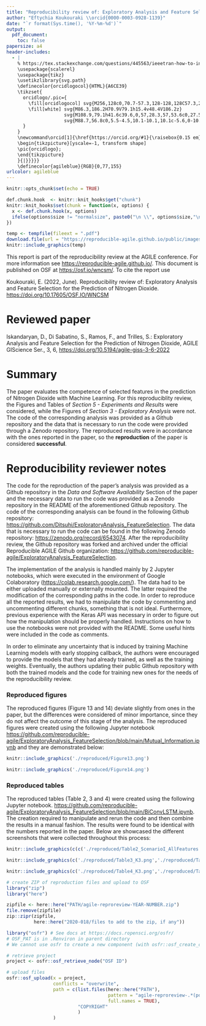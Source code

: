 ```yaml
---
title: "Reproducibility review of: Exploratory Analysis and Feature Selection for the Prediction of Nitrogen Dioxide"
author: "Eftychia Koukouraki \\orcid{0000-0003-0928-1139}"
date: "`r format(Sys.time(), '%Y-%m-%d')`"
output:
  pdf_document:
    toc: false
papersize: a4
header-includes:
  - |
    % https://tex.stackexchange.com/questions/445563/ieeetran-how-to-include-orcid-in-tex-pdf-with-pdflatex/445583 (works with pdflatex)
    \usepackage{scalerel}
    \usepackage{tikz}
    \usetikzlibrary{svg.path}
    \definecolor{orcidlogocol}{HTML}{A6CE39}
    \tikzset{
      orcidlogo/.pic={
        \fill[orcidlogocol] svg{M256,128c0,70.7-57.3,128-128,128C57.3,256,0,198.7,0,128C0,57.3,57.3,0,128,0C198.7,0,256,57.3,256,128z};
        \fill[white] svg{M86.3,186.2H70.9V79.1h15.4v48.4V186.2z}
                     svg{M108.9,79.1h41.6c39.6,0,57,28.3,57,53.6c0,27.5-21.5,53.6-56.8,53.6h-41.8V79.1z     M124.3,172.4h24.5c34.9,0,42.9-26.5,42.9-39.7c0-21.5-13.7-39.7-43.7-39.7h-23.7V172.4z}
                     svg{M88.7,56.8c0,5.5-4.5,10.1-10.1,10.1c-5.6,0-10.1-4.6-10.1-10.1c0-5.6,4.5-10.1,10.1-10.1C84.2,46.7,88.7,51.3,88.7,56.8z};
      }
    }
    \newcommand\orcid[1]{\href{https://orcid.org/#1}{\raisebox{0.15 em}{\mbox{\scalerel*{
    \begin{tikzpicture}[yscale=-1, transform shape]
    \pic{orcidlogo};
    \end{tikzpicture}
    }{|}}}}}
    \definecolor{agileblue}{RGB}{0,77,155}
urlcolor: agileblue
---
```


```r
knitr::opts_chunk$set(echo = TRUE)

def.chunk.hook  <- knitr::knit_hooks$get("chunk")
knitr::knit_hooks$set(chunk = function(x, options) {
  x <- def.chunk.hook(x, options)
  ifelse(options$size != "normalsize", paste0("\n \\", options$size,"\n\n", x, "\n\n \\normalsize"), x)
})
```

```r
temp <- tempfile(fileext = ".pdf")
download.file(url = "https://reproducible-agile.github.io/public/images/reproducible-AGILE-logo-square.pdf", destfile = temp)
knitr::include_graphics(temp)
```

This report is part of the reproducibility review at the AGILE conference.
For more information see [https://reproducible-agile.github.io/](https://reproducible-agile.github.io/).
This document is published on OSF at [https://osf.io/wncsm/](https://osf.io/w7vph/).
To cite the report use

Koukouraki, E. (2022, June).  Reproducibility review of: Exploratory Analysis and Feature Selection for the Prediction of Nitrogen Dioxide.  [https://doi.org/10.17605/OSF.IO/WNCSM](https://doi.org/10.17605/OSF.IO/W7VPH)

# Reviewed paper

Iskandaryan, D., Di Sabatino, S., Ramos, F., and Trilles, S.: Exploratory Analysis and Feature Selection for the Prediction of Nitrogen Dioxide, AGILE GIScience Ser., 3, 6, [https://doi.org/10.5194/agile-giss-3-6-2022](https://doi.org/10.5194/agile-giss-3-6-2022)

# Summary

The paper evaluates the competence of selected features in the prediction of Nitrogen Dioxide with Machine Learning. For this reproduciblity review, the Figures and Tables of *Section 5 - Experiments and Results* were considered, while the Figures of *Section 3 - Exploratory Analysis* were not. The code of the corresponding analysis was provided as a Github repository and the data that is necessary to run the code were provided through a Zenodo repository. The reproduced results were in accordance with the ones reported in the paper, so the **reproduction** of the paper is considered **successful**.


\clearpage

# Reproducibility reviewer notes

The code for the reproduction of the paper's analysis was provided as a Github repository in the *Data and Software Availability* Section of the paper and the necessary data to run the code was provided as a Zenodo repository in the README of the aforementioned Github repository. The code of the corresponding analysis can be found in the following Github repository: [https://github.com/Ditsuhi/ExploratoryAnalysis_FeatureSelection](https://github.com/Ditsuhi/ExploratoryAnalysis_FeatureSelection). The data that is necessary to run the code can be found in the following Zenodo repository: [https://zenodo.org/record/6543074](https://zenodo.org/record/6543074).  After the reproducibility review, the Github repository was forked and archived under the official Reproducible AGILE Github organization: [https://github.com/reproducible-agile/ExploratoryAnalysis_FeatureSelection](https://github.com/reproducible-agile/ExploratoryAnalysis_FeatureSelection).

The implementation of the analysis is handled mainly by 2 Jupyter notebooks, which were executed in the environment of Google Colaboratory ([https://colab.research.google.com/](https://colab.research.google.com/)). The data had to be either uploaded manually or externally mounted. The latter required the modification of the corresponding paths in the code. In order to reproduce all the reported results, we had to manipulate the code by commenting and uncommenting different chunks, something that is not ideal. Furthermore, previous experience with the Keras API was necessary in order to figure out how the manipulation should be properly handled. Instructions on how to use the notebooks were not provided with the README. Some useful hints were included in the code as comments.

In order to eliminate any uncertainty that is induced by training Machine Learning models with early stopping callback, the authors were encouraged to provide the models that they had already trained, as well as the training weights. Eventually, the authors updating their public Github repository with both the trained models and the code for training new ones for the needs of the reproducibility review.

### Reproduced figures

The reproduced figures (Figure 13 and 14) deviate slightly from ones in the paper, but the differences were considered of minor importance, since they do not affect the outcome of this stage of the analysis. The reproduced figures were created using the following Jupyter notebook [https://github.com/reproducible-agile/ExploratoryAnalysis_FeatureSelection/blob/main/Mutual_Information.ipynb](https://github.com/reproducible-agile/ExploratoryAnalysis_FeatureSelection/blob/main/Mutual_Information.ipynb) and they are demonstrated below:

```r
knitr::include_graphics('./reproduced/Figure13.png')
```

```r
knitr::include_graphics('./reproduced/Figure14.png')
```

### Reproduced tables

The reproduced tables (Table 2, 3 and 4) were created using the following Jupyter notebook.  [https://github.com/reproducible-agile/ExploratoryAnalysis_FeatureSelection/blob/main/BiConvLSTM.ipynb](https://github.com/reproducible-agile/ExploratoryAnalysis_FeatureSelection/blob/main/BiConvLSTM.ipynb). The creation required to manipulate and rerun the code and then combine the results in a manual fashion. The results were found to be identical with the numbers reported in the paper. Below are showcased the different screenshots that were collected throughout this process:


```r
knitr::include_graphics(c(c('./reproduced/Table2_ScenarioI_AllFeatures.png','./reproduced/Table2_ScenarioI_MI.png'), c('./reproduced/Table2_ScenarioII_AllFeatures.png', './reproduced/Table2_ScenarioII_MI.png')))
```

```r
knitr::include_graphics(c('./reproduced/Table3_K3.png','./reproduced/Table3_K4.png', './reproduced/Table3_K5.png', './reproduced/Table3_K6.png', './reproduced/Table3_K7.png', './reproduced/Table3_K8.png'))
```

```r
knitr::include_graphics(c('./reproduced/Table4_K3.png','./reproduced/Table4_K4.png', './reproduced/Table4_K5.png', './reproduced/Table4_K6.png', './reproduced/Table4_K7.png', './reproduced/Table4_K8.png'))
```


```r
# create ZIP of reproduction files and upload to OSF
library("zip")
library("here")

zipfile <- here::here("PATH/agile-reproreview-YEAR-NUMBER.zip")
file.remove(zipfile)
zip::zipr(zipfile,
          here::here("2020-018/files to add to the zip, if any"))

library("osfr") # See docs at https://docs.ropensci.org/osfr/
# OSF_PAT is in .Renviron in parent directory
# We cannot use osfr to create a new component (with osfr::osf_create_component(x = osfr::osf_retrieve_node("6k5fh"), ...) because that will set the storage location to outside Europe.

# retrieve project
project <- osfr::osf_retrieve_node("OSF ID")

# upload files
osfr::osf_upload(x = project,
                 conflicts = "overwrite",
                 path = c(list.files(here::here("PATH"),
                                     pattern = "agile-reproreview-.*(pdf$|Rmd$|zip$)",
                                     full.names = TRUE),
                          "COPYRIGHT"
                          )
                 )
```